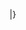 |}</div><noinclude>
{{Documentation|Template:Collapse top/doc}}
<!-- PLEASE ADD THIS TEMPLATE'S CATEGORIES AND INTERWIKIS TO THE /doc SUBPAGE, THANKS -->
</noinclude>